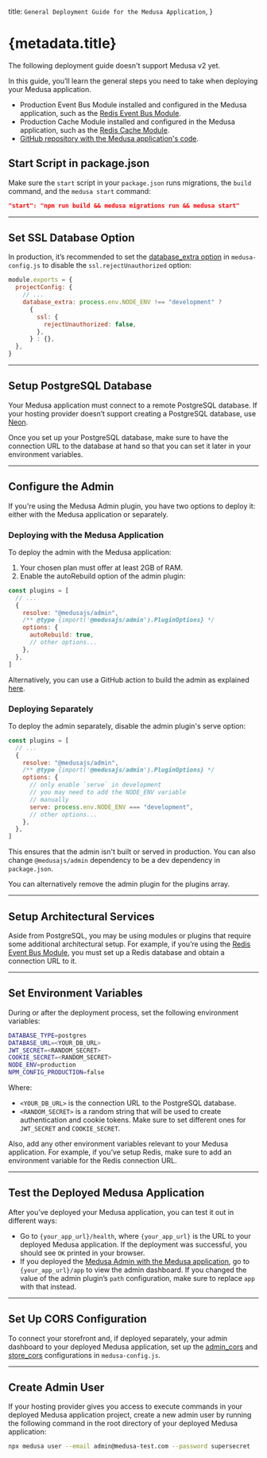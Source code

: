   title: `General Deployment Guide for the Medusa Application`,
}

# {metadata.title}

<Note type="soon">

The following deployment guide doesn't support Medusa v2 yet.

</Note>

In this guide, you’ll learn the general steps you need to take when deploying your Medusa application.

<Note type="check">

- Production Event Bus Module installed and configured in the Medusa application, such as the [Redis Event Bus Module](../../../architectural-modules/event/redis/page.mdx).
- Production Cache Module installed and configured in the Medusa application, such as the [Redis Cache Module](../../../architectural-modules/cache/redis/page.mdx).
- [GitHub repository with the Medusa application's code](https://docs.github.com/en/repositories/creating-and-managing-repositories/creating-a-new-repository).

</Note>

## Start Script in package.json

Make sure the `start` script in your `package.json` runs migrations, the `build` command, and the `medusa start` command:

```json title="package.json"
"start": "npm run build && medusa migrations run && medusa start"
```

---

## Set SSL Database Option

In production, it’s recommended to set the [database_extra option](/medusa-configurations) in `medusa-config.js` to disable the `ssl.rejectUnauthorized` option:

```js title="medusa-config.js" highlights={[["4"]]}
module.exports = {
  projectConfig: {
    // ...
    database_extra: process.env.NODE_ENV !== "development" ?
      {
        ssl: {
          rejectUnauthorized: false,
        },
      } : {},
  },
}
```

---

## Setup PostgreSQL Database

Your Medusa application must connect to a remote PostgreSQL database. If your hosting provider doesn’t support creating a PostgreSQL database, use [Neon](https://neon.tech/).

Once you set up your PostgreSQL database, make sure to have the connection URL to the database at hand so that you can set it later in your environment variables.

---

## Configure the Admin

If you're using the Medusa Admin plugin, you have two options to deploy it: either with the Medusa application or separately.

### Deploying with the Medusa Application

To deploy the admin with the Medusa application:

1. Your chosen plan must offer at least 2GB of RAM.
2. Enable the autoRebuild option of the admin plugin:

```js title="medusa-config.js" highlights={[["7"]]}
const plugins = [
  // ...
  {
    resolve: "@medusajs/admin",
    /** @type {import('@medusajs/admin').PluginOptions} */
    options: {
      autoRebuild: true,
      // other options...
    },
  },
]
```

Alternatively, you can use a GitHub action to build the admin as explained [here](!docs!/deployment).

### Deploying Separately

To deploy the admin separately, disable the admin plugin's serve option:

```js title="medusa-config.js" highlights={[["10"]]}
const plugins = [
  // ...
  {
    resolve: "@medusajs/admin",
    /** @type {import('@medusajs/admin').PluginOptions} */
    options: {
      // only enable `serve` in development
      // you may need to add the NODE_ENV variable
      // manually
      serve: process.env.NODE_ENV === "development",
      // other options...
    },
  },
]
```

This ensures that the admin isn't built or served in production. You can also change `@medusajs/admin` dependency to be a dev dependency in `package.json`.

You can alternatively remove the admin plugin for the plugins array.

---

## Setup Architectural Services

Aside from PostgreSQL, you may be using modules or plugins that require some additional architectural setup. For example, if you’re using the [Redis Event Bus Module](../../../architectural-modules/event/redis/page.mdx), you must set up a Redis database and obtain a connection URL to it.

---

## Set Environment Variables

During or after the deployment process, set the following environment variables:

```bash
DATABASE_TYPE=postgres
DATABASE_URL=<YOUR_DB_URL>
JWT_SECRET=<RANDOM_SECRET>
COOKIE_SECRET=<RANDOM_SECRET>
NODE_ENV=production
NPM_CONFIG_PRODUCTION=false
```

Where:

- `<YOUR_DB_URL>` is the connection URL to the PostgreSQL database.
- `<RANDOM_SECRET>` is a random string that will be used to create authentication and cookie tokens. Make sure to set different ones for `JWT_SECRET` and `COOKIE_SECRET`.

Also, add any other environment variables relevant to your Medusa application. For example, if you’ve setup Redis, make sure to add an environment variable for the Redis connection URL.

---

## Test the Deployed Medusa Application

After you’ve deployed your Medusa application, you can test it out in different ways:

- Go to `{your_app_url}/health`, where `{your_app_url}` is the URL to your deployed Medusa application. If the deployment was successful, you should see `OK` printed in your browser.
- If you deployed the [Medusa Admin with the Medusa application](#deploying-with-the-medusa-application), go to `{your_app_url}/app` to view the admin dashboard. If you changed the value of the admin plugin’s `path` configuration, make sure to replace `app` with that instead.

---

## Set Up CORS Configuration

To connect your storefront and, if deployed separately, your admin dashboard to your deployed Medusa application, set up the [admin_cors](/medusa-configurations#admin_cors) and [store_cors](/medusa-configurations#store_cors) configurations in `medusa-config.js`.

---

## Create Admin User

If your hosting provider gives you access to execute commands in your deployed Medusa application project, create a new admin user by running the following command in the root directory of your deployed Medusa application:

```bash
npx medusa user --email admin@medusa-test.com --password supersecret
```
